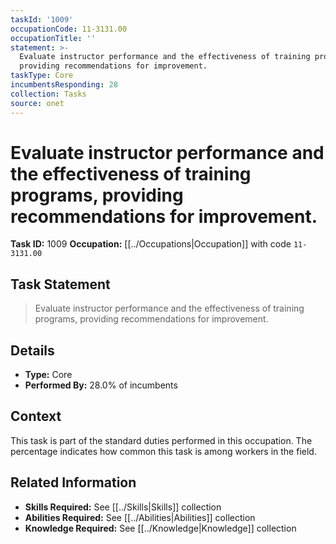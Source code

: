 ```yaml
---
taskId: '1009'
occupationCode: 11-3131.00
occupationTitle: ''
statement: >-
  Evaluate instructor performance and the effectiveness of training programs,
  providing recommendations for improvement.
taskType: Core
incumbentsResponding: 28
collection: Tasks
source: onet
---
```

# Evaluate instructor performance and the effectiveness of training programs, providing recommendations for improvement.

**Task ID:** 1009
**Occupation:** [[../Occupations|Occupation]] with code `11-3131.00`

## Task Statement

> Evaluate instructor performance and the effectiveness of training programs, providing recommendations for improvement.

## Details

- **Type:** Core
- **Performed By:** 28.0% of incumbents

## Context

This task is part of the standard duties performed in this occupation. The percentage indicates how common this task is among workers in the field.

## Related Information

- **Skills Required:** See [[../Skills|Skills]] collection
- **Abilities Required:** See [[../Abilities|Abilities]] collection
- **Knowledge Required:** See [[../Knowledge|Knowledge]] collection
